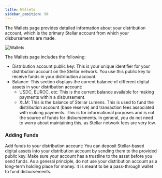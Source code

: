 ```yaml
---
title: Wallets
sidebar_position: 50
---
```


The Wallets page provides detailed information about your distribution account, which is the primary Stellar account from which your disbursements are made.

![Wallets](/assets/SDP/SDP23.png)

The Wallets page includes the following:

- Distribution account public key: This is your unique identifier for your distribution account on the Stellar network. You use this public key to receive funds in your distribution account.
- Balance: This section displays the current balance of different digital assets in your distribution account:
  - USDC, EUROC, etc: This is the current balance available for making payments within a disbursement.
  - XLM: This is the balance of Stellar Lumens. This is used to fund the distribution account (base reserve) and transaction fees associated with making payments. This is for informational purposes and is not the source of funds for disbursements. In general, you do not need to worry about maintaining this, as Stellar network fees are very low.

### Adding Funds

Add funds to your distribution account: You can deposit Stellar-based digital assets into your distribution account by sending them to the provided public key. Make sure your account has a trustline to the asset before you send funds. As a general principle, do not use your distribution account as a long-term holding place for money. It is meant to be a pass-through wallet to fund disbursements.
